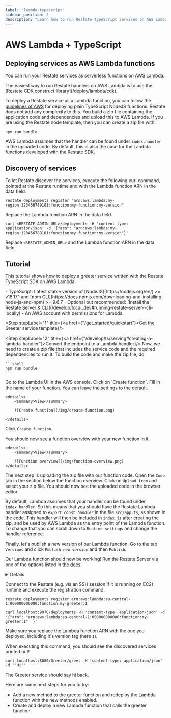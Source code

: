```yaml
---
label: "lambda-typescript"
sidebar_position: 3
description: "Learn how to run Restate TypeScript services on AWS Lambda."
---
```



# AWS Lambda + TypeScript

## Deploying services as AWS Lambda functions

You can run your Restate services as serverless functions on [AWS Lambda](https://aws.amazon.com/lambda/).

<Admonition type="tip">
The easiest way to run Restate handlers on AWS Lambda is to use the [Restate CDK construct library](/deploy/lambda/cdk).
</Admonition>

To deploy a Restate service as a Lambda function, you can follow the [guidelines of AWS](https://docs.aws.amazon.com/lambda/latest/dg/typescript-package.html)
for deploying plain TypeScript NodeJS functions. Restate does not add any complexity to this. You build a zip file containing the application code and dependencies and upload this to AWS Lambda. If you are using the Restate node template, then you can create a zip file with:

```shell
npm run bundle
```

AWS Lambda assumes that the handler can be found under `index.handler` in the uploaded code.
By default, this is also the case for the Lambda functions developed with the Restate SDK.

## Discovery of services

To let Restate discover the services, execute the following curl command,
pointed at the Restate runtime and with the Lambda function ARN in the data field.

<Tabs groupId="interface" queryString>
<TabItem value="cli" label="CLI">

```shell
restate deployments register "arn:aws:lambda:my-region:123456789101:function:my-function:my-version"
```

Replace the Lambda function ARN in the data field.

</TabItem>
<TabItem value="curl" label="curl">

```shell
curl <RESTATE_ADMIN_URL>/deployments -H 'content-type: application/json' -d '{"arn": "arn:aws:lambda:my-region:123456789101:function:my-function:my-version"}'
```

Replace `<RESTATE_ADMIN_URL>` and the Lambda function ARN in the data field.

</TabItem>
</Tabs>

## Tutorial

This tutorial shows how to deploy a greeter service written with the Restate TypeScript SDK on AWS Lambda.

<Admonition type="note" title="Prerequisites">
    - TypeScript: Latest stable version of [NodeJS](https://nodejs.org/en/) >= v18.17.1 and [npm CLI](https://docs.npmjs.com/downloading-and-installing-node-js-and-npm) >= 9.6.7
    - Optional but recommended: [Install the Restate Server & CLI](/develop/local_dev#running-restate-server--cli-locally)
    - An AWS account with permissions for Lambda.
</Admonition>

<Step stepLabel="1" title={<span><a href={"/get_started/quickstart"}>Get the Greeter service template</a></span>}/>

<Step stepLabel="2" title={<span><a href={"/develop/ts/serving#creating-a-lambda-handler"}>Convert the endpoint to a Lambda handler</a></span>}/>
<Step stepLabel="3" title="Create a zip file from the code base">
    Now, we need to create a zip file that includes the service code and the required dependencies to run it.
    To build the code and make the zip file, do

    ```shell
    npm run bundle
    ```
</Step>
<Step stepLabel="4" title="Deploying the Lambda function via the AWS console">
Go to the Lambda UI in the AWS console. Click on `Create function`.
Fill in the name of your function. You can leave the settings to the default.

    <details>
        <summary>View</summary>

        ![Create function](/img/create-function.png)

    </details>

Click `Create function`.

You should now see a function overview with your new function in it.

    <details>
        <summary>View</summary>
        
        ![Function overview](/img/function-overview.png)
    </details>

The next step is uploading the zip file with our function code.
Open the `Code` tab in the section below the function overview.
Click on `Upload from` and select your zip file.
You should now see the uploaded code in the browser editor.

By default, Lambda assumes that your handler can be found under `index.handler`.
So this means that you should have the Restate Lambda handler assigned to _`export const handler`_ in the file `src/app.ts`, as shown in the code.
This handler will then be included in `index.js` after creating the zip, and be used by AWS Lambda as the entry point of the Lambda function.
To change that you can scroll down to `Runtime settings` and change the handler reference.

Finally, let's publish a new version of our Lambda function.
Go to the tab `Versions` and click `Publish new version` and then `Publish`.

Our Lambda function should now be working!
</Step>
<Step stepLabel="5" title="Running Restate Server">
Run the Restate Server via one of the options listed in [the docs](/develop/local_dev#running-restate-server--cli-locally).

<details>

    <summary>Running Restate in a Docker container</summary>

    If you run Restate in a Docker container, then make sure it can using your local AWS creds (defined in ~/.aws):

    ```shell
    docker run -e AWS_PROFILE -v ~/.aws/:/root/.aws --name restate_dev --rm -p 8080:8080 -p 9070:9070 -p 9071:9071 --add-host=host.docker.internal:host-gateway docker.io/restatedev/restate:VAR::RESTATE_VERSION
    ```
</details>


</Step>
<Step stepLabel="6" title="Discovering the services behind the Lambda endpoint">

Connect to the Restate (e.g. via an SSH session if it is running on EC2) runtime and execute the registration command:

<Tabs groupId="interface" queryString>
<TabItem value="cli" label="CLI">

```shell
restate deployments register arn:aws:lambda:eu-central-1:000000000000:function:my-greeter:1
```

</TabItem>
<TabItem value="curl" label="curl">

```shell
curl localhost:9070/deployments -H 'content-type: application/json' -d '{"arn": "arn:aws:lambda:eu-central-1:000000000000:function:my-greeter:1"  }'
```

</TabItem>
</Tabs>

Make sure you replace the Lambda function ARN with the one you deployed, including it's version tag (here `1`).

When executing this command, you should see the discovered services printed out!

</Step>
<Step stepLabel="7" title="Invoke the handler">

```shell
curl localhost:8080/Greeter/greet -H 'content-type: application/json' -d '"Hi"'
```

The Greeter service should say hi back.
</Step>
<Step end={true} stepLabel="🎉" title="Congratulations, you managed to run your first Restate Lambda handler!"/>


Here are some next steps for you to try:

- Add a new method to the greeter function and redeploy the Lambda function with the new methods enabled.
- Create and deploy a new Lambda function that calls the greeter function.
